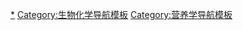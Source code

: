 {{sidebar
|width = auto
|title = [[食物|食品]]中的[[脂肪]]
|titlestyle = background:#eee
|headingstyle = background:#eee
|contentstyle = text-align:left

|heading1 = 
|content1 =
* [[不飽和脂肪]]
** [[單元不飽和脂肪]]
*** {{tsl|en|Omega-7 fatty acid|ω-7 脂肪酸}}
*** [[ω-9 脂肪酸]]
** [[多元不飽和脂肪]]
*** [[ω-3 脂肪酸]]
*** [[ω-6 脂肪酸]]
** [[反式脂肪]]
* [[飽和脂肪]]
** {{tsl|en|Interesterified fat|交酯化脂肪}}

|heading2 = 其他相關條目
|content2 =
* [[脂肪酸]]
* [[必需脂肪酸]]
* [[必需脂肪酸#部分必需脂肪酸|部分必需脂肪酸]]
* [[膽固醇]]

|name = Fats
}}<noinclude>
[[Category:食用脂肪|*]]
[[Category:生物化学导航模板]]
[[Category:营养学导航模板]]
</noinclude>